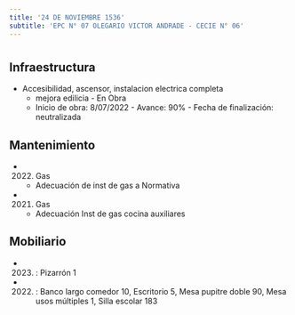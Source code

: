 ```yaml
---
title: '24 DE NOVIEMBRE 1536'
subtitle: 'EPC N° 07 OLEGARIO VICTOR ANDRADE - CECIE N° 06'
---
```


#
## Infraestructura

* Accesibilidad, ascensor, instalacion electrica completa 
    + mejora edilicia - En Obra 
    + Inicio de obra: 8/07/2022 - Avance: 90% - Fecha de finalización: neutralizada 






## Mantenimiento

*  (2022) Gas 
    + Adecuación de inst de gas a Normativa

*  (2021) Gas 
    + Adecuación Inst de gas cocina auxiliares





## Mobiliario

*  (2023) : Pizarrón 1 

*  (2022) : Banco largo comedor 10, Escritorio 5, Mesa pupitre doble 90, Mesa usos múltiples 1, Silla escolar 183 



